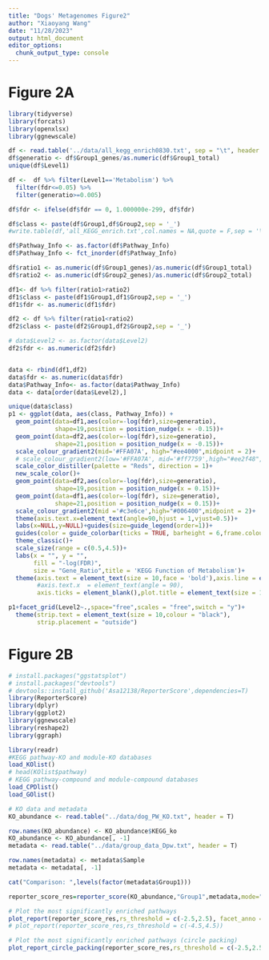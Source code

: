 ---
title: "Dogs' Metagenomes Figure2"
author: "Xiaoyang Wang"
date: "11/28/2023"
output: html_document
editor_options: 
  chunk_output_type: console
---

# Figure 2A
```{r Function }
library(tidyverse)
library(forcats)
library(openxlsx)
library(ggnewscale)

df <- read.table('../data/all_kegg_enrich0830.txt', sep = "\t", header = TRUE)
df$generatio <- df$Group1_genes/as.numeric(df$Group1_total)
unique(df$Level1)

df <-  df %>% filter(Level1=='Metabolism') %>% 
  filter(fdr<=0.05) %>% 
  filter(generatio>=0.005)

df$fdr <- ifelse(df$fdr == 0, 1.000000e-299, df$fdr)

df$class <- paste(df$Group1,df$Group2,sep = '_')
#write.table(df,'all_KEGG_enrich.txt',col.names = NA,quote = F,sep = '\t')

df$Pathway_Info <- as.factor(df$Pathway_Info)
df$Pathway_Info <- fct_inorder(df$Pathway_Info)

df$ratio1 <- as.numeric(df$Group1_genes)/as.numeric(df$Group1_total)
df$ratio2 <- as.numeric(df$Group2_genes)/as.numeric(df$Group2_total)

df1<- df %>% filter(ratio1>ratio2) 
df1$class <- paste(df1$Group1,df1$Group2,sep = '_')
df1$fdr <- as.numeric(df1$fdr)

df2 <- df %>% filter(ratio1<ratio2)
df2$class <- paste(df2$Group1,df2$Group2,sep = '_')

# data$Level2 <- as.factor(data$Level2)
df2$fdr <- as.numeric(df2$fdr)


data <- rbind(df1,df2)
data$fdr <- as.numeric(data$fdr)
data$Pathway_Info<- as.factor(data$Pathway_Info)
data <- data[order(data$Level2),] 

unique(data$class)
p1 <- ggplot(data, aes(class, Pathway_Info)) +
  geom_point(data=df1,aes(color=-log(fdr),size=generatio),
             shape=19,position = position_nudge(x = -0.15))+
  geom_point(data=df2,aes(color=-log(fdr),size=generatio),
             shape=21,position = position_nudge(x = -0.15))+
  scale_colour_gradient2(mid='#FFA07A', high="#ee4000",midpoint = 2)+
  # scale_colour_gradient2(low='#FFA07A', mid='#ff7759',high="#ee2f48",midpoint = 2)+
  scale_color_distiller(palette = "Reds", direction = 1)+
  new_scale_color()+
  geom_point(data=df2,aes(color=-log(fdr),size=generatio),
             shape=19,position = position_nudge(x = 0.15))+
  geom_point(data=df1,aes(color=-log(fdr), size=generatio),
             shape=21,position = position_nudge(x = 0.15))+
  scale_colour_gradient2(mid ='#c3e6ce',high="#006400",midpoint = 2)+
  theme(axis.text.x=element_text(angle=90,hjust = 1,vjust=0.5))+
  labs(x=NULL,y=NULL)+guides(size=guide_legend(order=1))+
  guides(color = guide_colorbar(ticks = TRUE, barheight = 6,frame.colour = "black"))+
  theme_classic()+
  scale_size(range = c(0.5,4.5))+
  labs(x = "", y = "", 
       fill = "-log(FDR)", 
       size = "Gene_Ratio",title = 'KEGG Function of Metabolism')+
  theme(axis.text = element_text(size = 10,face = 'bold'),axis.line = element_line(size = 1),
        #axis.text.x  = element_text(angle = 90),
        axis.ticks = element_blank(),plot.title = element_text(size = 15,face = 'bold'))

p1+facet_grid(Level2~.,space="free",scales = "free",switch = "y")+
  theme(strip.text = element_text(size = 10,colour = "black"),
        strip.placement = "outside")

```

# Figure 2B
```{r ReporterScore, for shared SGBs}
# install.packages("ggstatsplot")
# install.packages("devtools")
# devtools::install_github('Asa12138/ReporterScore',dependencies=T)
library(ReporterScore)
library(dplyr)
library(ggplot2)
library(ggnewscale)
library(reshape2)
library(ggraph)

library(readr)
#KEGG pathway-KO and module-KO databases
load_KOlist()
# head(KOlist$pathway)
# KEGG pathway-compound and module-compound databases
load_CPDlist()
load_GOlist()

# KO data and metadata
KO_abundance <- read.table("../data/dog_PW_KO.txt", header = T)

row.names(KO_abundance) <- KO_abundance$KEGG_ko
KO_abundance <- KO_abundance[, -1]
metadata <- read.table("../data/group_data_Dpw.txt", header = T)

row.names(metadata) <- metadata$Sample
metadata <- metadata[, -1]

cat("Comparison: ",levels(factor(metadata$Group1)))

reporter_score_res=reporter_score(KO_abundance,"Group1",metadata,mode="directed",method = "wilcox.test")

# Plot the most significantly enriched pathways
plot_report(reporter_score_res,rs_threshold = c(-2.5,2.5), facet_anno = TRUE)
# plot_report(reporter_score_res,rs_threshold = c(-4.5,4.5))

# Plot the most significantly enriched pathways (circle packing)
plot_report_circle_packing(reporter_score_res,rs_threshold = c(-2.5,2.5)) 

```


